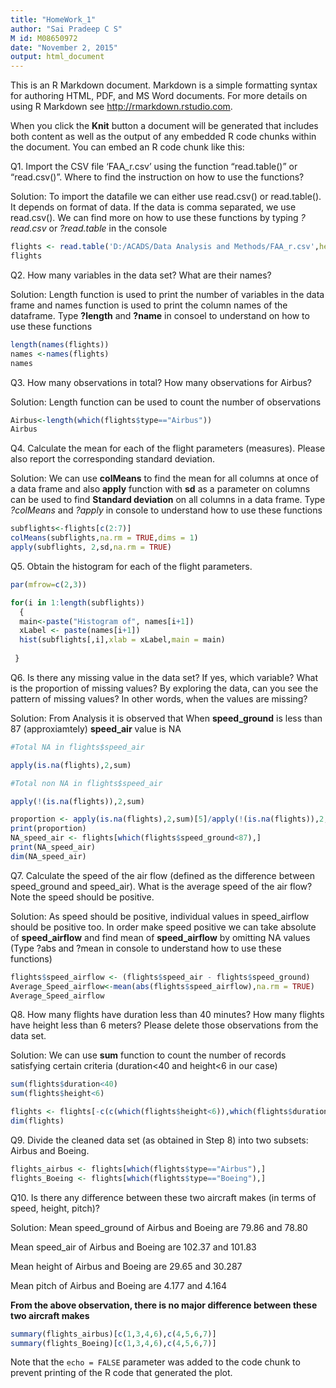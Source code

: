 ```yaml
---
title: "HomeWork_1"
author: "Sai Pradeep C S"
M id: M08650972
date: "November 2, 2015"
output: html_document
---
```


This is an R Markdown document. Markdown is a simple formatting syntax for authoring HTML, PDF, and MS Word documents. For more details on using R Markdown see <http://rmarkdown.rstudio.com>.

When you click the **Knit** button a document will be generated that includes both content as well as the output of any embedded R code chunks within the document. You can embed an R code chunk like this:

Q1. Import the CSV file 'FAA_r.csv' using the function "read.table()" or "read.csv()". Where to find the instruction on how to use the functions?  

Solution: To import the datafile we can either use read.csv() or read.table(). It depends on format of data. If the data is comma separated, we use read.csv(). We can find more on how to use these functions by typing *?read.csv* or *?read.table* in the console

```r

flights <- read.table('D:/ACADS/Data Analysis and Methods/FAA_r.csv',header=TRUE,sep = ',')
flights
```
Q2. How many variables in the data set? What are their names?

Solution: Length function is used to print the number of variables in the data frame and names function is used to print the column names of the dataframe. Type **?length** and **?name** in consoel to understand on how to use these functions
```r
length(names(flights))
names <-names(flights)
names
```
Q3. How many observations in total? How many observations for Airbus? 

Solution: Length function can be used to count the number of observations
```r
Airbus<-length(which(flights$type=="Airbus"))
Airbus

```
Q4. Calculate the mean for each of the flight parameters (measures).  Please also report the corresponding standard deviation. 

Solution: We can use **colMeans** to find the mean for all columns at once of a data frame and also **apply** function with **sd** as a parameter on columns can be used to find **Standard deviation** on all columns in a data frame. Type *?colMeans* and *?apply* in console to understand how to use these functions
```r
subflights<-flights[c(2:7)]
colMeans(subflights,na.rm = TRUE,dims = 1)
apply(subflights, 2,sd,na.rm = TRUE)
```
Q5. Obtain the histogram for each of the flight parameters. 


```r
par(mfrow=c(2,3))

for(i in 1:length(subflights))
  {
  main<-paste("Histogram of", names[i+1])
  xLabel <- paste(names[i+1])
  hist(subflights[,i],xlab = xLabel,main = main)
  
 }
```

Q6. Is there any missing value in the data set? If yes, which variable? What is the proportion of missing values? By exploring the data, can you see the pattern of missing values? In other words, when the values are missing? 

Solution: From Analysis it is observed that When **speed_ground** is less than 87 (approxiamtely) **speed_air** value is NA
```r
#Total NA in flights$speed_air

apply(is.na(flights),2,sum)

#Total non NA in flights$speed_air

apply(!(is.na(flights)),2,sum)

proportion <- apply(is.na(flights),2,sum)[5]/apply(!(is.na(flights)),2,sum)[1]
print(proportion)
NA_speed_air <- flights[which(flights$speed_ground<87),]
print(NA_speed_air)
dim(NA_speed_air)
```
Q7. Calculate the speed of the air flow (defined as the difference between speed_ground and speed_air). What is the average speed of the air flow? Note the speed should be positive.  

Solution: As speed should be positive, individual values in speed_airflow should be positive too. In order make speed positive we can take absolute of **speed_airflow** and find mean of **speed_airflow** by omitting NA values (Type ?abs and ?mean in console to understand how to use these functions)
```r
flights$speed_airflow <- (flights$speed_air - flights$speed_ground)
Average_Speed_airflow<-mean(abs(flights$speed_airflow),na.rm = TRUE)
Average_Speed_airflow
```


Q8. How many flights have duration less than 40 minutes? How many flights have height less than 6 meters? Please delete those observations from the data set.  

Solution: We can use **sum** function to count the number of records satisfying certain criteria (duration<40 and height<6 in our case)

```r
sum(flights$duration<40)
sum(flights$height<6)

flights <- flights[-c(c(which(flights$height<6)),which(flights$duration<40)),]
dim(flights)
```

Q9. Divide the cleaned data set (as obtained in Step 8) into two subsets: Airbus and Boeing.  

```r
flights_airbus <- flights[which(flights$type=="Airbus"),]
flights_Boeing <- flights[which(flights$type=="Boeing"),]
```

Q10. Is there any difference between these two aircraft makes (in terms of speed, height, pitch)? 

Solution: 
Mean speed_ground of Airbus and Boeing are 79.86 and 78.80 

Mean speed_air of Airbus and Boeing are 102.37 and 101.83

Mean height of Airbus and Boeing are 29.65 and 30.287

Mean pitch of Airbus and Boeing are 4.177 and 4.164

**From the above observation, there is no major difference between these two aircraft makes**

```r
summary(flights_airbus)[c(1,3,4,6),c(4,5,6,7)]
summary(flights_Boeing)[c(1,3,4,6),c(4,5,6,7)]

```
Note that the `echo = FALSE` parameter was added to the code chunk to prevent printing of the R code that generated the plot.
